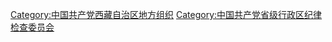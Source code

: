 [[Category:中国共产党西藏自治区地方组织|Category:中国共产党西藏自治区地方组织]]
[[Category:中国共产党省级行政区纪律检查委员会|Category:中国共产党省级行政区纪律检查委员会]]